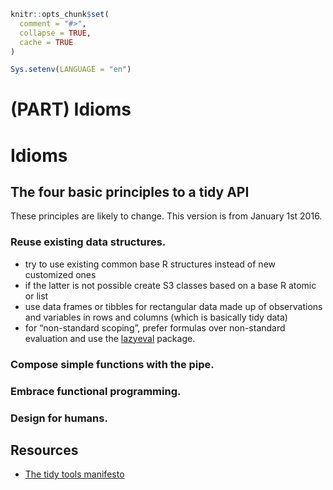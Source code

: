 ```r
knitr::opts_chunk$set(
  comment = "#>",
  collapse = TRUE,
  cache = TRUE
)

Sys.setenv(LANGUAGE = "en") 
```
# (PART) Idioms {-} 

# Idioms

## The four basic principles to a tidy API 

These principles are likely to change. This version is from January 1st 2016.

### Reuse existing data structures.

* try to use existing common base R structures instead of new customized ones
* if the latter is not possible create S3 classes based on a base R atomic or list
* use data frames or tibbles for rectangular data made up of observations and variables in rows and columns (which is basically tidy data)
* for "non-standard scoping", prefer formulas over non-standard evaluation and use the [lazyeval](https://github.com/hadley/lazyeval) package.

### Compose simple functions with the pipe.

### Embrace functional programming.

### Design for humans.


## Resources

* [The tidy tools manifesto](https://cran.r-project.org/web/packages/tidyverse/vignettes/manifesto.html)
